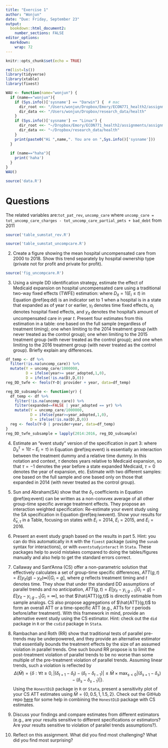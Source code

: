 ```yaml
---
title: "Exercise 1"
author: "Wonjun"
date: "Due: Friday, September 23"
output: 
  bookdown::html_document2:
    number_sections: FALSE
editor_options: 
  markdown: 
    wrap: 72
---
```


```r
knitr::opts_chunk$set(echo = TRUE)
```

```r
rm(list=ls())
library(tidyverse)
library(xtable)
library(fixest)

WAU <- function(name="wonjun") {
  if (name=="wonjun"){
    if (Sys.info()['sysname'] == "Darwin") {  # mac
      dir_root <<- "/Users/wonjun/Dropbox/Emory/ECON771_health2/assignments/assignment1"
      dir_data <<- "/Users/wonjun/Dropbox/research_data/health"
    }
    if (Sys.info()['sysname'] == "Linux") {
      dir_root <<- "~/Dropbox/Emory/ECON771_health2/assignments/assignment1"
      dir_data <<- "~/Dropbox/research_data/health"
    }
    print(paste0("Hi ",name,". You are on ",Sys.info()['sysname']))
  }
  
  if (name=="haha"){
    print('haha')
  }
}
WAU()
```

```r
source('data.R')
```

# Questions

The related variables are:`tot_pat_rev`, `uncomp_care` where
`uncomp_care = tot_uncomp_care_charges - tot_uncomp_care_partial_pmts + bad_debt`
from 2011

```r
source('table_sumstat_rev.R')
```

```r
source('table_sumstat_uncompcare.R')
```

2.  Create a figure showing the mean hospital uncompensated care from
    2000 to 2018. Show this trend separately by hospital ownership type
    (private not for profit and private for profit).

```r
source('fig_uncompcare.R')
```

3.  Using a simple DD identification strategy, estimate the effect of
    Medicaid expansion on hospital uncompensated care using a
    traditional two-way fixed effects (TWFE) estimation:
    \begin{equation}
    y_{it} = \alpha_{i} + \gamma_{t} + \delta D_{it} + \varepsilon_{it},
    (\#eq:dd)
    \end{equation} where $D_{it}=1(E_{i}\leq t)$ in Equation
    \@ref(eq:dd) is an indicator set to 1 when a hospital is in a state
    that expanded as of year $t$ or earlier, $\gamma_{t}$ denotes time
    fixed effects, $\alpha_{i}$ denotes hospital fixed effects, and
    $y_{it}$ denotes the hospital's amount of uncompensated care in year
    $t$. Present four estimates from this estimation in a table: one
    based on the full sample (regardless of treatment timing); one when
    limiting to the 2014 treatment group (with never treated as the
    control group); one when limiting to the 2015 treatment group (with
    never treated as the control group); and one when limiting to the
    2016 treatment group (with never treated as the control group).
    Briefly explain any differences.
    
```r
df_temp <- df %>%
  filter(!is.na(uncomp_care)) %>%
  mutate(Y = uncomp_care/1000000,
         D = ifelse(year>= year_adopted,1,0),
         D = ifelse(!is.na(D),D,0))
reg_DD_twfe <- feols(Y~D| provider + year, data=df_temp)

reg_DD_subsample <- function(yr) {
  df_temp <- df %>%
    filter(!is.na(uncomp_care)) %>%
    filter(expanded==FALSE | year_adopted == yr) %>%
    mutate(Y = uncomp_care/1000000,
           D = ifelse(year>=year_adopted,1,0),
           D = ifelse(!is.na(D),D,0))
  reg <- feols(Y~D | provider+year, data=df_temp)
}
reg_DD_twfe_subsample = lapply(2014:2016, reg_DD_subsample)
```

4.  Estimate an "event study" version of the specification in part 3:
    \begin{equation}
    y_{it} = \alpha_{i} + \gamma_{t} +\sum_{\tau < -1} D_{it}^{\tau} \delta_{\tau} + \sum_{\tau>=0} D_{it}^{\tau} \delta_{\tau} + \varepsilon_{it},
    (\#eq:event)
    \end{equation} where $D_{it}^{\tau} = 1(t-E_{i}=\tau)$ in Equation
    \@ref(eq:event) is essentially an interaction between the treatment
    dummy and a relative time dummy. In this notation and context,
    $\tau$ denotes years relative to Medicaid expansion, so that
    $\tau=-1$ denotes the year before a state expanded Medicaid,
    $\tau=0$ denotes the year of expansion, etc. Estimate with two
    different samples: one based on the full sample and one based only
    on those that expanded in 2014 (with never treated as the control
    group).

5.  Sun and Abraham(SA) show that the $\delta_{\tau}$ coefficients in
    Equation \@ref(eq:event) can be written as a non-conxvex average of
    all other group-time specific average treatment effects. They
    propose an interaction weighted specification: \begin{equation}
    y_{it} = \alpha_{i} + \gamma_{t} +\sum_{e} \sum_{\tau \neq -1} \left(D_{it}^{\tau} \times 1(E_{i}=e)\right) \delta_{e, \tau} + \varepsilon_{it}.
    (\#eq:iwevent)
    \end{equation} Re-estimate your event study using the SA
    specification in Equation \@ref(eq:iwevent). Show your results for
    $\hat{\delta}_{e, \tau}$ in a Table, focusing on states with
    $E_{i}=2014$, $E_{i}=2015$, and $E_{i}=2016$.

6.  Present an event study graph based on the results in part 5. Hint:
    you can do this automatically in `R` with the `fixest` package
    (using the `sunab` syntax for interactions), or with
    `eventstudyinteract` in `Stata`. These packages help to avoid
    mistakes compared to doing the tables/figures manually and also help
    to get the standard errors correct.

7.  Callaway and Sant'Anna (CS) offer a non-parametric solution that
    effectively calculates a set of group-time specific differences,
    $ATT(g,t)= E[y_{it}(g) - y_{it}(\infty) | G_{i}=g]$, where $g$
    reflects treatment timing and $t$ denotes time. They show that under
    the standard DD assumptions of parallel trends and no anticipation,
    $ATT(g,t) = E[y_{it} - y_{i, g-1} | G_{i}=g] - E[y_{it} - y_{i,g-1} | G_{i} = \infty]$,
    so that $\hat{ATT}(g,t)$ is directly estimable from sample analogs.
    CS also propose aggregations of $\hat{ATT}(g,t)$ to form an overall
    ATT or a time-specific ATT (e.g., ATTs for $\tau$ periods
    before/after treatment). With this framework in mind, provide an
    alternative event study using the CS estimator. Hint: check out the
    `did` package in `R` or the `csdid` package in `Stata`.

8.  Rambachan and Roth (RR) show that traditional tests of parallel
    pre-trends may be underpowered, and they provide an alternative
    estimator that essentially bounds the treatment effects by the size
    of an assumed violation in parallel trends. One such bound RR
    propose is to limit the post-treatment violation of parallel trends
    to be no worse than some multiple of the pre-treatment violation of
    parallel trends. Assuming linear trends, such a violation is
    reflected by
    $$\Delta(\bar{M}) = \left\{ \delta : \forall t \geq 0, \lvert (\delta_{t+1} - \delta_{t}) - (\delta_{t} - \delta_{t-1}) \rvert \leq \bar{M} \times \max_{s<0} \lvert (\delta_{s+1} - \delta_{s}) - (\delta_{s} - \delta_{s-1}) \rvert \right\}.$$
    Using the `HonestDiD` package in `R` or `Stata`, present a
    sensitivity plot of your CS ATT estimates using
    $\bar{M} = \{0, 0.5, 1, 1.5, 2\}$. Check out the GitHub repo
    [here](https://github.com/pedrohcgs/CS_RR) for some help in
    combining the `HonestDiD` package with CS estimates.

9.  Discuss your findings and compare estimates from different
    estimators (e.g., are your results sensitive to different
    specifications or estimators? Are your results sensitive to
    violation of parallel trends assumptions?).

10. Reflect on this assignment. What did you find most challenging? What
    did you find most surprising?
